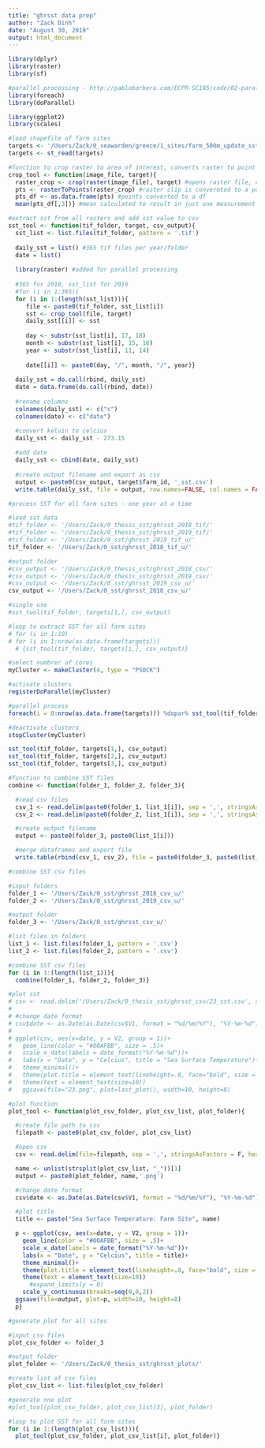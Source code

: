 ```yaml
---
title: "ghrsst data prep"
author: "Zack Dinh"
date: "August 30, 2019"
output: html_document
---
```


```r
library(dplyr)
library(raster)
library(sf)

#parallel processing - http://pablobarbera.com/ECPR-SC105/code/02-parallel-computing.html
library(foreach)
library(doParallel)

library(ggplot2)
library(scales)
```

```r
#load shapefile of farm sites
targets <- '/Users/Zack/0_seawarden/greece/1_sites/farm_500m_update_sst.shp'
targets <- st_read(targets)
```

```r
#function to crop raster to area of interest, converts raster to point
crop_tool <- function(image_file, target){
  raster_crop <- crop(raster(image_file), target) #opens raster file, clips raster to target (target is opened in a prior step)
  pts <- rasterToPoints(raster_crop) #raster clip is convereted to a point
  pts_df <- as.data.frame(pts) #points converted to a df
  mean(pts_df[,3])} #mean calculated to result in just one measurement
```

```r
#extract sst from all rasters and add sst value to csv
sst_tool <- function(tif_folder, target, csv_output){
  sst_list <- list.files(tif_folder, pattern = '.tif')
  
  daily_sst = list() #365 tif files per year/folder
  date = list()
  
  library(raster) #added for parallel processing
  
  #365 for 2018, sst_list for 2019
  #for (i in 1:365){
  for (i in 1:(length(sst_list))){
     file <- paste0(tif_folder, sst_list[i])
     sst <- crop_tool(file, target)
     daily_sst[[i]] <- sst
     
     day <- substr(sst_list[i], 17, 18)
     month <- substr(sst_list[i], 15, 16)
     year <- substr(sst_list[i], 11, 14)
     
     date[[i]] <- paste0(day, "/", month, "/", year)}
  
  daily_sst = do.call(rbind, daily_sst)
  date = data.frame(do.call(rbind, date))
  
  #rename columns
  colnames(daily_sst) <- c("c")
  colnames(date) <- c("date")

  #convert kelvin to celcius
  daily_sst <- daily_sst - 273.15 
  
  #add date 
  daily_sst <- cbind(date, daily_sst)
  
  #create output filename and export as csv
  output <- paste0(csv_output, target$farm_id, '_sst.csv')
  write.table(daily_sst, file = output, row.names=FALSE, col.names = FALSE, sep=",")}
```

```r
#process SST for all farm sites - one year at a time

#load sst data
#tif_folder <- '/Users/Zack/0_thesis_sst/ghrsst_2018_tif/'
#tif_folder <- '/Users/Zack/0_thesis_sst/ghrsst_2019_tif/'
#tif_folder <- '/Users/Zack/0_sst/ghrsst_2019_tif_u/'
tif_folder <- '/Users/Zack/0_sst/ghrsst_2018_tif_u/'

#output folder
#csv_output <- '/Users/Zack/0_thesis_sst/ghrsst_2018_csv/'
#csv_output <- '/Users/Zack/0_thesis_sst/ghrsst_2019_csv/'
#csv_output <- '/Users/Zack/0_sst/ghrsst_2019_csv_u/'
csv_output <- '/Users/Zack/0_sst/ghrsst_2018_csv_u/'

#single use
#sst_tool(tif_folder, targets[1,], csv_output)

#loop to extract SST for all farm sites
# for (i in 1:10)
# for (i in 1:nrow(as.data.frame(targets)))
  # {sst_tool(tif_folder, targets[i,], csv_output)}

#select numbrer of cores
myCluster <- makeCluster(4, type = "PSOCK")

#activate clusters
registerDoParallel(myCluster)

#parallel process
foreach(i = 0:nrow(as.data.frame(targets))) %dopar% sst_tool(tif_folder, targets[i,], csv_output)

#deactivate clusters
stopCluster(myCluster)

sst_tool(tif_folder, targets[1,], csv_output)
sst_tool(tif_folder, targets[2,], csv_output)
sst_tool(tif_folder, targets[3,], csv_output)
```

```r
#function to combine SST files
combine <- function(folder_1, folder_2, folder_3){

  #read csv files
  csv_1 <- read.delim(paste0(folder_1, list_1[i]), sep = ',', stringsAsFactors = F, header = FALSE)
  csv_2 <- read.delim(paste0(folder_2, list_1[i]), sep = ',', stringsAsFactors = F, header = FALSE)

  #create output filename
  output <- paste0(folder_3, paste0(list_1[i]))

  #merge dataframes and export file
  write.table(rbind(csv_1, csv_2), file = paste0(folder_3, paste0(list_1[i])), row.names=FALSE, col.names = FALSE, sep=",")}
```

```r
#combine SST csv files

#input folders
folder_1 <- '/Users/Zack/0_sst/ghrsst_2018_csv_u/'
folder_2 <- '/Users/Zack/0_sst/ghrsst_2019_csv_u/'

#output folder
folder_3 <- '/Users/Zack/0_sst/ghrsst_csv_u/'

#list files in folders
list_1 <- list.files(folder_1, pattern = '.csv')
list_2 <- list.files(folder_2, pattern = '.csv')

#combine SST csv files
for (i in 1:(length(list_1))){
  combine(folder_1, folder_2, folder_3)}
```

```r
#plot sst
# csv <- read.delim('/Users/Zack/0_thesis_sst/ghrsst_csv/23_sst.csv', sep = ',', stringsAsFactors = F, header = FALSE)
# 
# #change date format
# csv$date <- as.Date(as.Date(csv$V1, format = "%d/%m/%Y"), "%Y-%m-%d")
# 
# ggplot(csv, aes(x=date, y = V2, group = 1))+
#   geom_line(color = "#00AFBB", size = .5)+
#   scale_x_date(labels = date_format("%Y-%m-%d"))+
#   labs(x = "Date", y = "Celcius", title = "Sea Surface Temperature")+
#   theme_minimal()+
#   theme(plot.title = element_text(lineheight=.8, face="bold", size = 12)) +
#   theme(text = element_text(size=10))
#   ggsave(file="23.png", plot=last_plot(), width=10, height=8)
```

```r
#plot function
plot_tool <- function(plot_csv_folder, plot_csv_list, plot_folder){

  #create file path to csv
  filepath <- paste0(plot_csv_folder, plot_csv_list)

  #open csv
  csv <- read.delim(file=filepath, sep = ',', stringsAsFactors = F, header = FALSE)

  name <- unlist(strsplit(plot_csv_list, "_"))[1]
  output <- paste0(plot_folder, name,'.png')

  #change date format
  csv$date <- as.Date(as.Date(csv$V1, format = "%d/%m/%Y"), "%Y-%m-%d")

  #plot title
  title <- paste("Sea Surface Temperature: Farm Site", name)

  p <- ggplot(csv, aes(x=date, y = V2, group = 1))+
    geom_line(color = "#00AFBB", size = .5)+
    scale_x_date(labels = date_format("%Y-%m-%d"))+
    labs(x = "Date", y = "Celcius", title = title)+
    theme_minimal()+
    theme(plot.title = element_text(lineheight=.8, face="bold", size = 12)) +
    theme(text = element_text(size=10))
      #expand_limits(y = 0)
    scale_y_continuous(breaks=seq(0,0,2))
  ggsave(file=output, plot=p, width=10, height=8)
  p}
```

```r
#generate plot for all sites

#input csv files
plot_csv_folder <- folder_3

#output folder
plot_folder <- '/Users/Zack/0_thesis_sst/ghrsst_plots/'

#create list of csv files
plot_csv_list <- list.files(plot_csv_folder)

#generate one plot
#plot_tool(plot_csv_folder, plot_csv_list[3], plot_folder)

#loop to plot SST for all farm sites
for (i in 1:(length(plot_csv_list))){
  plot_tool(plot_csv_folder, plot_csv_list[i], plot_folder)}
```




